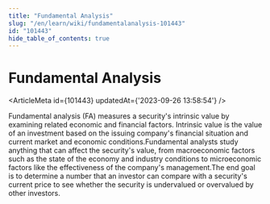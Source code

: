 ```yaml
---
title: "Fundamental Analysis"
slug: "/en/learn/wiki/fundamentalanalysis-101443"
id: "101443"
hide_table_of_contents: true
---
```



# Fundamental Analysis

<ArticleMeta id={101443} updatedAt={'2023-09-26 13:58:54'} />
<div className='border-solid border-b border-t-0 my-4 border-[var(--ifm-color-gray-300)]' />

Fundamental analysis (FA) measures a security's intrinsic value by examining related economic and financial factors. Intrinsic value is the value of an investment based on the issuing company's financial situation and current market and economic conditions.Fundamental analysts study anything that can affect the security's value, from macroeconomic factors such as the state of the economy and industry conditions to microeconomic factors like the effectiveness of the company's management.The end goal is to determine a number that an investor can compare with a security's current price to see whether the security is undervalued or overvalued by other investors.
